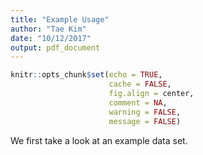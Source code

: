 ```yaml
---
title: "Example Usage"
author: "Tae Kim"
date: "10/12/2017"
output: pdf_document
---
```


```r
knitr::opts_chunk$set(echo = TRUE,
                      cache = FALSE,
                      fig.align = center,
                      comment = NA,
                      warning = FALSE,
                      message = FALSE)
```

We first take a look at an example data set. 

